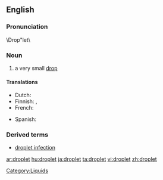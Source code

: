 ==English==

===Pronunciation===
\Drop"let\

===Noun===
{{en-noun}}
# a very small [[drop]]

====Translations====
{{trans-top|very small drop}}
* Dutch: {{t|nl|druppeltje|n}}
* Finnish: {{t+|fi|tippa}}, {{t+|fi|pisara}}
* French: {{t|fr|gouttelette|f}}
{{trans-mid}}
* Spanish: {{t|es|gotita|f}}
{{trans-bottom}}

===Derived terms===
*[[droplet infection]]

[[Category:Liquids]]

[[ar:droplet]]
[[hu:droplet]]
[[ja:droplet]]
[[ta:droplet]]
[[vi:droplet]]
[[zh:droplet]]